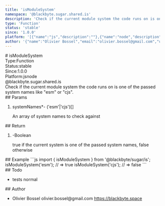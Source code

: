 ```yaml
---
title: 'isModuleSystem'
namespace: '@blackbyte.sugar.shared.is'
description: 'Check if the current module system the code runs on is one of the passed system names like &quot;esm&quot; or &quot;cjs&quot;.'
type: 'Function'
status: 'stable'
since: '1.0.0'
platform: '[{"name":"js","description":""},{"name":"node","description":""}]'
author: '{"name":"Olivier Bossel","email":"olivier.bossel@gmail.com","url":"https://blackbyte.space"}'
---
```

<div class="docmap -mdx">
# isModuleSystem
<div class="docmap_metas">
<div class="docmap_type"><span class="docmap_type-label">Type:</span><span class="docmap_type-value">Function</span></div>
<div class="docmap_status"><span class="docmap_status-label">Status:</span><span class="docmap_status-value -stable">stable</span></div>
<div class="docmap_since"><span class="docmap_since-label">Since:</span><span class="docmap_since-value">1.0.0</span></div>
<div class="docmap_platform"><span class="docmap_platform-label">Platform:</span><span class="docmap_platform-value -js">js</span><span class="docmap_platform-value -node">node</span></div>
</div>
<div class="docmap_namespace">@blackbyte.sugar.shared.is</div>
<div class="docmap_description typo-lead typo-format">
Check if the current module system the code runs on is one of the passed system names like &quot;esm&quot; or &quot;cjs&quot;.
</div>
<div class="docmap_params">
## Params
<ol class="docmap_list">
<li class="docmap_item">
<span class="docmap_name">systemNames<span class="docmap_required">*</span></span><span class="docmap_default">-</span> <span class="docmap_type">&lpar;&apos;esm&apos;&vert;&apos;cjs&apos;&rpar;&lsqb;&rsqb;</span>
<p class="docmap_description">An array of system names to check against</p>
</li>
</ol>
</div>
<div class="docmap_return">
## Return
<ol class="docmap_list">
<li class="docmap_item">
<span class="docmap_default">-</span><span class="docmap_type">Boolean</span>
<p class="docmap_description">true if the current system is one of the passed system names&comma; false otherwise</p>
</li>
</ol>
</div>
<div class="docmap_examples">
## Example
<s-code language="js" header>
```js
import { isModuleSystem } from '@blackbyte/sugar/is';
isModuleSystem('esm'); // => true
isModuleSystem('cjs'); // => false
```
</s-code>
</div>
<div class="docmap_todo">
## Todo
<ul class="docmap_list">
<li class="docmap_item">
<span class="docmap_description">tests</span>
<span class="docmap_priority -normal">normal</span>
</li>
</ul>
</div>
<div class="docmap_author">
## Author
<ul class="docmap_list">
<li class="docmap_item">
<span class="docmap_name">Olivier Bossel</span>
<span class="docmap_email">olivier.bossel@gmail.com</span>
<a href="https://blackbyte.space" target="_blank" class="docmap_url">https://blackbyte.space</a>
</li>
</ul>
</div>
</div>